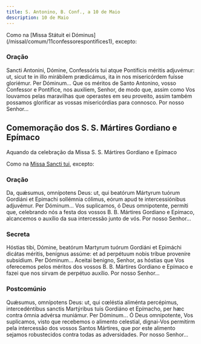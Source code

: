 ```yaml
---
title: S. Antonino, B. Conf., a 10 de Maio
description: 10 de Maio
---
```


<aside>
  Como na [Missa Státuit ei Dóminus](/missal/comum/11confessorespontifices1),
  excepto:
</aside>

### Oração

<div class="side-by-side not-content">
  <span>
    Sancti Antonini, Dómine, Confessóris tui atque Pontíficis méritis adjuvémur:
    ut, sicut te in illo mirábilem prædicámus, ita in nos misericórdem fuísse
    gloriémur. Per Dóminum...
  </span>
  <span>
    Que os méritos de Santo Antonino, vosso Confessor e Pontífice, nos auxiliem,
    Senhor, de modo que, assim como Vos louvamos pelas maravilhas que operastes
    em seu proveito, assim também possamos glorificar as vossas misericórdias
    para connosco. Por nosso Senhor...
  </span>
</div>

## Comemoração dos S. S. Mártires Gordiano e Epímaco

<aside>
Aquando da celebração da Missa S. S. Mártires Gordiano e Epímaco

Como na [Missa Sancti tui](/missal/comum/10martires), excepto:

</aside>

### Oração

<div class="side-by-side not-content">
  <span>
    Da, quǽsumus, omnípotens Deus: ut, qui beatórum Mártyrum tuórum Gordiáni et
    Epimachi sollémnia cólimus, eórum apud te intercessiónibus adjuvémur. Per
    Dóminum...
  </span>
  <span>
    Vos suplicamos, ó Deus omnipotente, permiti que, celebrando nós a festa dos
    vossos B. B. Mártires Gordiano e Epímaco, alcancemos o auxílio da sua
    intercessão junto de vós. Por nosso Senhor...
  </span>
</div>

### Secreta

<div class="side-by-side not-content">
  <span>
    Hóstias tibi, Dómine, beatórum Martyrum tuórum Gordiáni et Epimáchi dicátas
    méritis, benígnus assúme: et ad perpétuum nobis tríbue proveníre subsídium.
    Per Dóminum...
  </span>
  <span>
    Aceitai benigno, Senhor, as hóstias que Vos oferecemos pelos méritos dos
    vossos B. B. Mártires Gordiano e Epímaco e fazei que nos sirvam de perpétuo
    auxílio. Por nosso Senhor...
  </span>
</div>

### Postcomúnio

<div class="side-by-side not-content">
  <span>
    Quǽsumus, omnípotens Deus: ut, qui cœléstia aliménta percépimus,
    intercedéntibus sanctis Martýribus tuis Gordiáno et Epímacho, per hæc contra
    ómnia advérsa muniámur. Per Dóminum...
  </span>
  <span>
    Ó Deus omnipotente, Vos suplicamos, visto que recebemos o alimento
    celestial, dignai-Vos permitirm pela intercessão dos vossos Santos Mártires,
    que por este alimento sejamos robustecidos contra todas as adversidades. Por
    nosso Senhor...
  </span>
</div>
